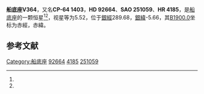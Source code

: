 {{Starbox begin
| name = 船底座V364
}}
{{Starbox observe
| epoch = [[J2000.0|J2000.0]]
| constell = [[船底座|船底座]]<ref name=SIMBAD>{{cite web
 | url=http://simbad.u-strasbg.fr/simbad/sim-id?Ident=HR+4185
 | title =Pulsating variable Star
 | publisher=Centre de Données astronomiques de Strasbourg
 | work=SIMBAD
 | accessdate=2012-07-13}}</ref><ref name=DATA>{{cite web
 | url=http://vizier.u-strasbg.fr/viz-bin/VizieR-5?-out.add=.&-source=5050&-corr=PK=HR&-out.max=9999&HR=4185
 | title =VizieR Detailed Page
 | accessdate=2012-07-13}}</ref>
| 星官 = 
| ra = {{RA|10|40|11.3}}<ref name=SIMBAD /><ref name=DATA />
| dec = {{DEC|-65|6|2}}<ref name=SIMBAD /><ref name=DATA />
| appmag_v = 5.52<ref name=SIMBAD /><ref name=DATA />
}}
{{Starbox character
| class = B9pSi<ref name=SIMBAD /><ref name=DATA />
| b-v = -0.16<ref name=SIMBAD /><ref name=DATA />
| u-b = -0.57<ref name=SIMBAD /><ref name=DATA />
| r-i = <ref name=SIMBAD /><ref name=DATA />
| variable = 
}}
{{Starbox astrometry
| radial_v = -0.57
| prop_mo_ra = 30
| parallax = 
| p_error = 
}}
{{Starbox catalog
| names =CP-64 1403，[[SAO星表|SAO]] 251059，[[HD星表|HD]] 92664，[[HR星表|HR]] 4185}}
{{Starbox reference |Simbad=HR+4185}}
{{Starbox end}}

'''船底座V364'''，又名'''CP-64 1403'''，'''HD 92664'''、'''SAO 251059'''、'''HR 4185'''，是[[船底座|船底座]]的一颗恒星<ref name=SIMBAD /><ref name=DATA />，视星等为5.52，位于[[銀道座標系|銀經]]289.68，[[銀道座標系|銀緯]]-5.66，其[[B1900.0|B1900.0]]坐标为赤經{{RA|10|36|43.5}}，赤緯{{DEC|-64|-5.66|42}}。

== 参考文献 ==
{{reflist}}

{{star-stub}}

{{船底座恒星}}
[[Category:船底座|Category:船底座]]
[[Category:HD和HDE天體|92664]]
[[Category:HR天體|4185]]
[[Category:SAO天體|251059]]